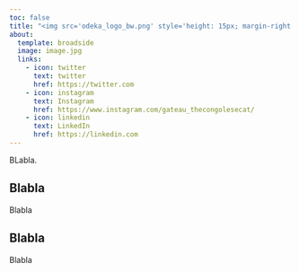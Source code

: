 ```yaml
---
toc: false
title: "<img src='odeka_logo_bw.png' style='height: 15px; margin-right: 12px;'>About us<img src='odeka_logo_bw.png' style='height: 15px; margin-left: 12px;'>"
about:
  template: broadside
  image: image.jpg
  links:
    - icon: twitter
      text: twitter
      href: https://twitter.com
    - icon: instagram
      text: Instagram
      href: https://www.instagram.com/gateau_thecongolesecat/
    - icon: linkedin
      text: LinkedIn
      href: https://linkedin.com
---
```


BLabla.

## Blabla

Blabla

## Blabla

Blabla